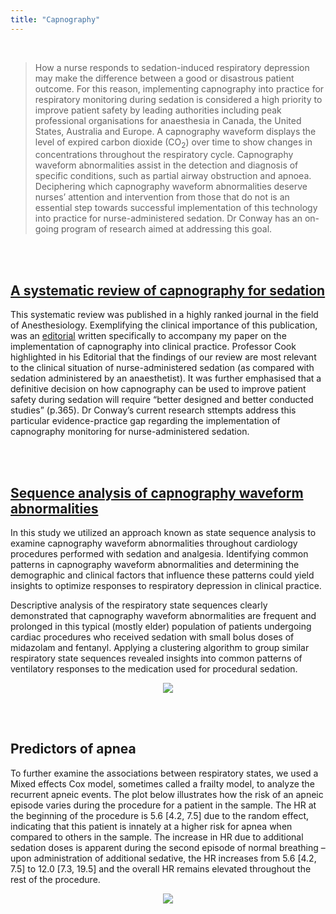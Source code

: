 ```yaml
---
title: "Capnography"
---
```

<link rel="stylesheet" href="css/academicons.min.css"/>


<br>

> How a nurse responds to sedation-induced respiratory depression may make the difference between a good or disastrous patient outcome. For this reason, implementing capnography into practice for respiratory monitoring during sedation is considered a high priority to improve patient safety by leading authorities including peak professional organisations for anaesthesia in Canada, the United States, Australia and Europe. A capnography waveform displays the level of expired carbon dioxide (CO~2~) over time to show changes in concentrations throughout the respiratory cycle. Capnography waveform abnormalities assist in the detection and diagnosis of specific conditions, such as partial airway obstruction and apnoea. Deciphering which capnography waveform abnormalities deserve nurses’ attention and intervention from those that do not is an essential step towards successful implementation of this technology into practice for nurse-administered sedation. Dr Conway has an on-going program of research aimed at addressing this goal.

<br><br>

## <i class="fa fa-angle-double-right fa-lg"></i>  [A systematic review of capnography for sedation](https://onlinelibrary.wiley.com/doi/full/10.1111/anae.13378)

This systematic review was published in a highly ranked journal in the field of Anesthesiology. Exemplifying the clinical importance of this publication, was an [editorial](https://onlinelibrary.wiley.com/doi/10.1111/anae.13387) written specifically to accompany my paper on the implementation of capnography into clinical practice. Professor Cook highlighted in his Editorial that the findings of our review are most relevant to the clinical situation of nurse-administered sedation (as compared with sedation administered by an anaesthetist). It was further emphasised that a definitive decision on how capnography can be used to improve patient safety during sedation will require “better designed and better conducted studies” (p.365). Dr Conway's current research sttempts address this particular evidence-practice gap regarding the implementation of capnography monitoring for nurse-administered sedation. 

<br><br>

## <i class="fa fa-angle-double-right fa-lg"></i>  [Sequence analysis of capnography waveform abnormalities](https://awconway.github.io/capnographyssa/)

In this study we utilized an approach known as state sequence analysis to examine capnography waveform abnormalities throughout cardiology procedures performed with sedation and analgesia. Identifying common patterns in capnography waveform abnormalities and determining the demographic and clinical factors that influence these patterns could yield insights to optimize responses to respiratory depression in clinical practice.

Descriptive analysis of the respiratory state sequences clearly demonstrated that capnography waveform abnormalities are frequent and prolonged in this typical (mostly elder) population of patients undergoing cardiac procedures who received sedation with small bolus doses of midazolam and fentanyl. Applying a clustering algorithm to group similar respiratory state sequences revealed insights into common patterns of ventilatory responses to the medication used for procedural sedation. 

<center><img id="img-me" src="images/sequence-analysis.jpeg"  height="auto"></center>


<br><br>

## <i class="fa fa-angle-double-right fa-lg"></i>  Predictors of apnea

To further examine the associations between respiratory states, we used a Mixed effects Cox model, sometimes called a frailty model, to analyze the recurrent apneic events. The plot below illustrates how the risk of an apneic episode varies during the procedure for a patient in the sample. The HR at the beginning of the procedure  is 5.6 [4.2, 7.5] due to the random effect, indicating that this patient is innately at a higher risk for apnea when compared to others in the sample. The increase in HR due to additional sedation doses is apparent during the second episode of normal breathing – upon administration of additional sedative, the HR increases from 5.6 [4.2, 7.5] to 12.0 [7.3, 19.5] and the overall HR remains elevated throughout the rest of the procedure.

<center><img id="img-me" src="images/apnea.png"  height="auto"></center>
